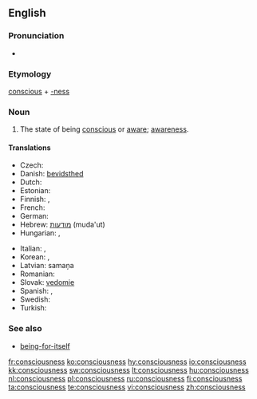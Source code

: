 ==English==

===Pronunciation===
* {{audio|en-us-consciousness.ogg|Audio (US)}}

===Etymology===
[[conscious]] + [[-ness]]

===Noun===
{{wikipedia}}
{{en-noun|es|-}}

# The state of being [[conscious]] or [[aware]]; [[awareness]].

====Translations====
{{trans-top|awareness}}
* Czech: {{t-|cs|vědomí|n}}
* Danish: [[bevidsthed]]
* Dutch: {{t+|nl|bewustzijn|n}}
* Estonian: {{t-|et|teadvus}}
* Finnish: {{t-|fi|tajunta}}, {{t-|fi|taju}}
* French: {{t+|fr|conscience|f}}
* German: {{t+|de|Bewusstsein|n}}
* Hebrew: [[מודעות]] (muda'ut) {{f}}
* Hungarian: {{t|hu|tudatosság}}, {{t+|hu|tudat}}
{{trans-mid}}
* Italian: {{t+|it|conoscenza|f}}, {{t+|it|coscienza|f}}
* Korean: {{t|ko|의식|tr=uisik|sc=Kore}},  {{t|ko|자각|tr=jagak|sc=Kore}}
* Latvian: samaņa  {{n}}
* Romanian: {{t-|ro|conştiinţă|f}}
* Slovak: [[vedomie]]  {{n}}
* Spanish: {{t|es|conciencia}},  {{t|es||n}}
* Swedish: {{t+|sv|medvetande|n}}
* Turkish: {{t|tr|bilinç}}
{{trans-bottom}}

===See also===
* [[being-for-itself]]

[[fr:consciousness]]
[[ko:consciousness]]
[[hy:consciousness]]
[[io:consciousness]]
[[kk:consciousness]]
[[sw:consciousness]]
[[lt:consciousness]]
[[hu:consciousness]]
[[nl:consciousness]]
[[pl:consciousness]]
[[ru:consciousness]]
[[fi:consciousness]]
[[ta:consciousness]]
[[te:consciousness]]
[[vi:consciousness]]
[[zh:consciousness]]